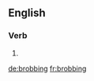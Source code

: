 ==English==

===Verb===
{{head|en}}

# {{present participle of|brob|lang=en}}

[[de:brobbing]]
[[fr:brobbing]]